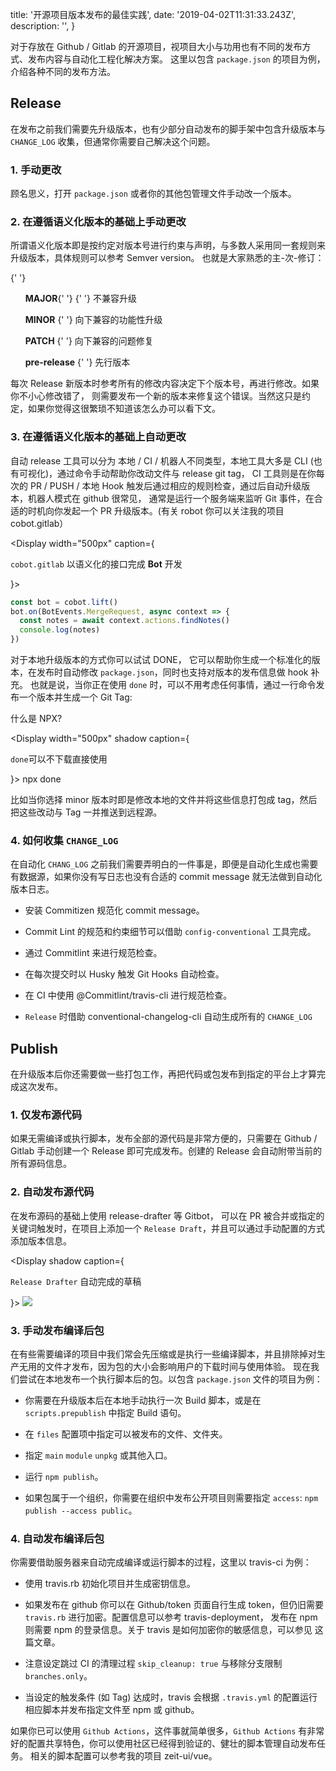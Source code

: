 
  title: '开源项目版本发布的最佳实践',
  date: '2019-04-02T11:31:33.243Z',
  description: '',
}

对于存放在 Github / Gitlab 的开源项目，视项目大小与功用也有不同的发布方式、发布内容与自动化工程化解决方案。
这里以包含 `package.json` 的项目为例，介绍各种不同的发布方法。

<Spacer y={2} />

## Release

在发布之前我们需要先升级版本，也有少部分自动发布的脚手架中包含升级版本与 `CHANGE_LOG` 收集，但通常你需要自己解决这个问题。

<Spacer />

### 1. 手动更改

顾名思义，打开 `package.json` 或者你的其他包管理文件手动改一个版本。

<Spacer />

### 2. 在遵循语义化版本的基础上手动更改

所谓语义化版本即是按约定对版本号进行约束与声明，与多数人采用同一套规则来升级版本，具体规则可以参考 <Link rel="nofollow" href="https://semver.org/lang/zh-CN/">Semver version</Link>。
也就是大家熟悉的主-次-修订：

{' '}
<ul>
  <p>
    <Dot type="error">
      <b>MAJOR</b>{' '}
    </Dot>{' '}
    不兼容升级
  </p>
  <p>
    <Dot type="warning">
      <b>MINOR</b>
    </Dot>{' '}
    向下兼容的功能性升级
  </p>
  <p>
    <Dot>
      <b>PATCH</b>
    </Dot>{' '}
    向下兼容的问题修复
  </p>
  <p>
    <Dot type="success">
      <b>pre-release</b>
    </Dot>{' '}
    先行版本
  </p>
</ul>

每次 Release 新版本时参考所有的修改内容决定下个版本号，再进行修改。如果你不小心修改错了，
则需要发布一个新的版本来修复这个错误。当然这只是约定，如果你觉得这很繁琐不知道该怎么办可以看下文。

<Spacer />

### 3. 在遵循语义化版本的基础上自动更改

自动 release 工具可以分为 本地 / CI / 机器人不同类型，本地工具大多是 CLI (也有可视化)，通过命令手动帮助你改动文件与 release git tag，
CI 工具则是在你每次的 PR / PUSH / 本地 Hook 触发后通过相应的规则检查，通过后自动升级版本，机器人模式在 github 很常见，
通常是运行一个服务端来监听 Git 事件，在合适的时机向你发起一个 PR 升级版本。(有关 robot 你可以关注我的项目 <Link rel="nofollow" href="https://github.com/unix/cobot">cobot.gitlab</Link>）

<Display width="500px" caption={<p><code>cobot.gitlab</code> 以语义化的接口完成 <b>Bot</b> 开发</p>}>

```js
const bot = cobot.lift()
bot.on(BotEvents.MergeRequest, async context => {
  const notes = await context.actions.findNotes()
  console.log(notes)
})
```

</Display>

对于本地升级版本的方式你可以试试 <Link color rel="nofollow" href="https://github.com/unix/done">DONE</Link>，
它可以帮助你生成一个标准化的版本，在发布时自动修改 `package.json`，同时也支持对版本的发布信息做 hook 补充。
也就是说，当你正在使用 `done` 时，可以不用考虑任何事情，通过一行命令发布一个版本并生成一个 Git Tag:

<Link
  rel="nofollow"
  href="https://blog.npmjs.org/post/162869356040/introducing-npx-an-npm-package-runner">
  什么是 NPX?
</Link>

<Display
  width="500px"
  shadow
  caption={
    <p>
      <code>done</code>可以不下载直接使用
    </p>
  }>
  <Snippet type="dark">npx done</Snippet>
</Display>

比如当你选择 minor 版本时即是修改本地的文件并将这些信息打包成 tag，然后把这些改动与 Tag 一并推送到远程源。

<Spacer />

### 4. 如何收集 `CHANGE_LOG`

在自动化 `CHANG_LOG` 之前我们需要弄明白的一件事是，即便是自动化生成也需要有数据源，如果你没有写日志也没有合适的 commit message 就无法做到自动化版本日志。

- 安装 <Link rel="nofollow" href="https://github.com/commitizen/cz-cli">Commitizen</Link> 规范化 commit message。

- Commit Lint 的规范和约束细节可以借助 `config-conventional` 工具完成。

- 通过 <Link rel="nofollow" href="https://github.com/conventional-changelog/commitlint">Commitlint</Link> 来进行规范检查。

- 在每次提交时以 <Link rel="nofollow" href="https://github.com/typicode/husky">Husky</Link> 触发 Git Hooks 自动检查。

- 在 CI 中使用 <Link rel="nofollow" href="https://github.com/conventional-changelog/commitlint">@Commitlint/travis-cli</Link> 进行规范检查。

- `Release` 时借助 conventional-changelog-cli 自动生成所有的 `CHANGE_LOG`

<Spacer y={2} />

## Publish

在升级版本后你还需要做一些打包工作，再把代码或包发布到指定的平台上才算完成这次发布。

<Spacer />

### 1. 仅发布源代码

如果无需编译或执行脚本，发布全部的源代码是非常方便的，只需要在 Github / Gitlab 手动创建一个 Release 即可完成发布。创建的 Release 会自动附带当前的所有源码信息。

<Spacer />

### 2. 自动发布源代码

在发布源码的基础上使用 <Link rel="nofollow" href="https://probot.github.io/apps/release-drafter/">release-drafter</Link> 等 Gitbot，
可以在 PR 被合并或指定的关键词触发时，在项目上添加一个 `Release Draft`，并且可以通过手动配置的方式添加版本信息。

<Display
  shadow
  caption={
    <p>
      <Code>Release Drafter</Code> 自动完成的草稿
    </p>
  }>
  <Image width={600} height={304} src="/assets/release-drafter.png" />
</Display>

<Spacer />

### 3. 手动发布编译后包

在有些需要编译的项目中我们常会先压缩或是执行一些编译脚本，并且排除掉对生产无用的文件才发布，因为包的大小会影响用户的下载时间与使用体验。
现在我们尝试在本地发布一个执行脚本后的包。以包含 `package.json` 文件的项目为例：

- 你需要在升级版本后在本地手动执行一次 Build 脚本，或是在 `scripts.prepublish` 中指定 Build 语句。

- 在 `files` 配置项中指定可以被发布的文件、文件夹。

- 指定 `main` `module` `unpkg` 或其他入口。

- 运行 `npm publish`。

- 如果包属于一个组织，你需要在组织中发布公开项目则需要指定 `access`: `npm publish --access public`。

<Spacer />

### 4. 自动发布编译后包

你需要借助服务器来自动完成编译或运行脚本的过程，这里以 <Link rel="nofollow" href="https://travis-ci.org/">travis-ci</Link> 为例：

- 使用 <Link rel="nofollow" href="https://github.com/travis-ci/travis.rb">travis.rb</Link> 初始化项目并生成密钥信息。

- 如果发布在 github 你可以在 <Link rel="nofollow" href="https://github.com/settings/tokens">Github/token</Link>
  页面自行生成 token，但仍旧需要 `travis.rb` 进行加密。配置信息可以参考 <Link rel="nofollow" href="https://docs.travis-ci.com/user/deployment/">travis-deployment</Link>，
  发布在 npm 则需要 npm 的登录信息。关于 travis 是如何加密你的敏感信息，可以参见 <Link rel="nofollow" href="https://docs.travis-ci.com/user/encryption-keys/">这篇文章</Link>。

- 注意设定跳过 CI 的清理过程 `skip_cleanup: true` 与移除分支限制 `branches.only`。

- 当设定的触发条件 (如 Tag) 达成时，travis 会根据 `.travis.yml` 的配置运行相应脚本并发布指定文件至 npm 或 github。

如果你已可以使用 `Github Actions`，这件事就简单很多，`Github Actions` 有非常好的配置共享特色，你可以使用社区已经得到验证的、健壮的脚本管理自动发布任务。
相关的脚本配置可以参考我的项目 <Link href="https://github.com/zeit-ui/vue/blob/master/.github/workflows/publish.yml">zeit-ui/vue</Link>。

